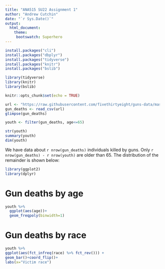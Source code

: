 ---
title: "ANA515 SU22 Assignment 1"
author: "Andrew Cutchin"
date: "`r Sys.Date()`"
output: 
  html_document:
    theme:
     bootswatch: Superhero
---

```{r setup, include = FALSE}
install.packages("cli")
install.packages("dbplyr")
install.packages("tidyverse")
install.packages("knitr")
install.packages("bslib")
```

```{r setup, include = FALSE}
library(tidyverse)
library(knitr)
library(bslib)
```

```{r setup, include=FALSE}
knitr::opts_chunk$set(echo = TRUE)
```

```{r setup, include = FALSE}
url <- "https://raw.githubusercontent.com/fivethirtyeight/guns-data/master/full_data.csv"
gun_deaths <- read_csv(url)
glimpse(gun_deaths)
```

```{r setup, include=FALSE}
youth <- filter(gun_deaths, age<=65)
```

```{r setup, include=FALSE}
str(youth)
summary(youth)
dim(youth)
```

We have data about `r nrow(gun_deaths)` individuals killed by guns. Only `r nrow(gun_deaths) - r nrow(youth)` are older than 65. The distribution of the remainder is shown below: 

```{r setup, include=FALSE}
library(ggplot2)
library(dplyr)
```

# Gun deaths by age
```{r youth-dist, echo=FALSE}
youth %>%
  ggplot(aes(age))+
  geom_freqpoly(binwidth=1)
```

# Gun deaths by race
```{r race_dist, echo=FALSE}
youth %>%
ggplot(aes(fct_infreq(race) %>% fct_rev())) +
geom_bar()+coord_flip()+
labs(x="Victim race")
```

